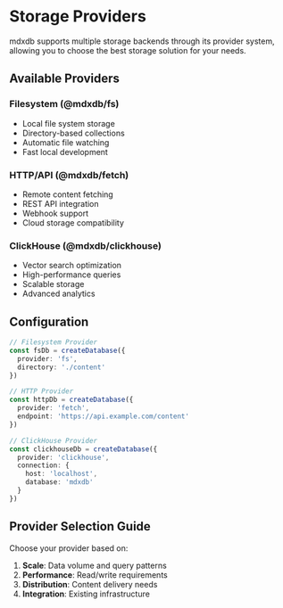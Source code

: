 # Storage Providers

mdxdb supports multiple storage backends through its provider system, allowing you to choose the best storage solution for your needs.

## Available Providers

### Filesystem (@mdxdb/fs)
- Local file system storage
- Directory-based collections
- Automatic file watching
- Fast local development

### HTTP/API (@mdxdb/fetch)
- Remote content fetching
- REST API integration
- Webhook support
- Cloud storage compatibility

### ClickHouse (@mdxdb/clickhouse)
- Vector search optimization
- High-performance queries
- Scalable storage
- Advanced analytics

## Configuration

```typescript
// Filesystem Provider
const fsDb = createDatabase({
  provider: 'fs',
  directory: './content'
})

// HTTP Provider
const httpDb = createDatabase({
  provider: 'fetch',
  endpoint: 'https://api.example.com/content'
})

// ClickHouse Provider
const clickhouseDb = createDatabase({
  provider: 'clickhouse',
  connection: {
    host: 'localhost',
    database: 'mdxdb'
  }
})
```

## Provider Selection Guide

Choose your provider based on:
1. **Scale**: Data volume and query patterns
2. **Performance**: Read/write requirements
3. **Distribution**: Content delivery needs
4. **Integration**: Existing infrastructure
